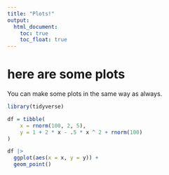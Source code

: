 ```yaml
---
title: "Plots!"
output: 
  html_document:
    toc: true
    toc_float: true
---
```


# here are some plots

You can make some plots in the same way as always.

```r
library(tidyverse)

df = tibble(
    x = rnorm(100, 2, 5),
    y = 1 + 2 * x - .5 * x ^ 2 + rnorm(100)
)

df |>
  ggplot(aes(x = x, y = y)) + 
  geom_point()
```

